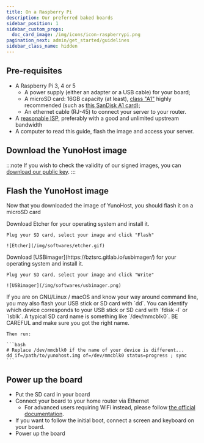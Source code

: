 ```yaml
---
title: On a Raspberry Pi
description: Our preferred baked boards
sidebar_position: 1
sidebar_custom_props:
  doc_card_image: /img/icons/icon-raspberrypi.png
pagination_next: admin/get_started/guidelines
sidebar_class_name: hidden
---
```



## <FAIcon icon="fa-list-alt"/> Pre-requisites

- A Raspberry Pi 3, 4 or 5
  - A power supply (either an adapter or a USB cable) for your board;
  - A microSD card: 16GB capacity (at least), [class "A1"](https://en.wikipedia.org/wiki/SD_card#Class) highly recommended (such as [this SanDisk A1 card](https://www.amazon.fr/SanDisk-microSDHC-Adaptateur-homologu%C3%A9e-Nouvelle/dp/B073JWXGNT/));
  - An ethernet cable (RJ-45) to connect your server to your router.
- A [reasonable ISP](/admin/get_started/providers/isp/), preferably with a good and unlimited upstream bandwidth
- A computer to read this guide, flash the image and access your server.

## <FAIcon icon="fa-download" /> Download the YunoHost image

:::note
If you wish to check the validity of our signed images, you can [download our public key](https://forge.yunohost.org/keys/yunohost_bookworm.asc).
:::

<YunoHostImagesList hardware="rpi345"/>

## <FAIcon icon="fa-sim-card"/> Flash the YunoHost image

Now that you downloaded the image of YunoHost, you should flash it on a microSD card

<Tabs>
  <TabItem value="etcher" label="With Etcher (recommended)">
    Download <Link to="https://www.balena.io/etcher/" target="_blank">Etcher</Link> for your operating system and install it.

    Plug your SD card, select your image and click "Flash"

    ![Etcher](/img/softwares/etcher.gif)
  </TabItem>
  <TabItem value="usbimager" label="With USBimager">
    Download [USBimager](https://bztsrc.gitlab.io/usbimager/) for your operating system and install it.

    Plug your SD card, select your image and click "Write"

    ![USBimager](/img/softwares/usbimager.png)
  </TabItem>
  <TabItem value="dd" label="With dd">
    If you are on GNU/Linux / macOS and know your way around command line, you may also flash your USB stick or SD card with `dd`. You can identify which device corresponds to your USB stick or SD card with `fdisk -l` or `lsblk`. A typical SD card name is something like `/dev/mmcblk0`. BE CAREFUL and make sure you got the right name.

    Then run:

    ```bash
    # Replace /dev/mmcblk0 if the name of your device is different...
    dd if=/path/to/yunohost.img of=/dev/mmcblk0 status=progress ; sync
    ```
  </TabItem>
</Tabs>

## <FAIcon icon="fa-plug"/> Power up the board

- Put the SD card in your board
- Connect your board to your home router via Ethernet
  - For advanced users requiring WiFi instead, please follow [the official documentation](https://www.raspberrypi.com/documentation/computers/configuration.html#connect-to-a-wireless-network).
- If you want to follow the initial boot, connect a screen and keyboard on your board.
- Power up the board

<InitialConfiguration />
